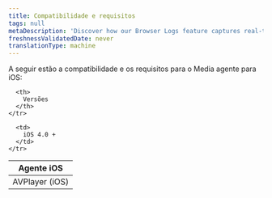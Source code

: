 ```yaml
---
title: Compatibilidade e requisitos
tags: null
metaDescription: 'Discover how our Browser Logs feature captures real-time browser console logs to enhance observability, simplify debugging, and improve user experience.'
freshnessValidatedDate: never
translationType: machine
---
```


A seguir estão a compatibilidade e os requisitos para o Media agente para iOS:

<table>
  <thead>
    <tr>
      <th style={{width: "200px"}}>
        Agente iOS
      </th>

      <th>
        Versões
      </th>
    </tr>
  </thead>

  <tbody>
    <tr>
      <td>
        AVPlayer (iOS)
      </td>

      <td>
        iOS 4.0 +
      </td>
    </tr>
  </tbody>
</table>